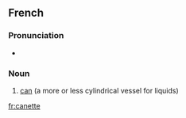 ==French==

===Pronunciation===
* {{IPA|/ka.nɛt/}}

===Noun===
{{infl|fr|noun|g=f}}

# [[can]] (a more or less cylindrical vessel for liquids)

{{tbot entry|French|can|2007|December|fr}}

[[fr:canette]]
